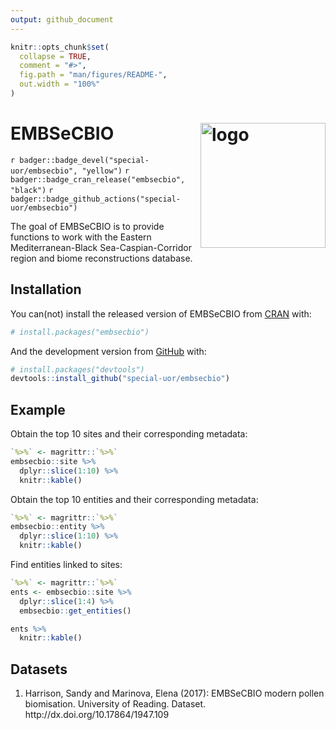 ```yaml
---
output: github_document
---
```


<!-- README.md is generated from README.Rmd. Please edit that file -->

```r
knitr::opts_chunk$set(
  collapse = TRUE,
  comment = "#>",
  fig.path = "man/figures/README-",
  out.width = "100%"
)
```

# EMBSeCBIO <img src="https://raw.githubusercontent.com/special-uor/documentation/main/embsecbio/inst/images/logo.png?token=ABHDUJC4BZGNWUO4E7H6ZWLA5335S" alt="logo" align="right" height=200px/>
<!-- <img src="documentation/embsecbio/inst/images/logo.png" alt="logo" align="right" height=200px/> -->

<!-- badges: start -->
`r badger::badge_devel("special-uor/embsecbio", "yellow")`
`r badger::badge_cran_release("embsecbio", "black")`
`r badger::badge_github_actions("special-uor/embsecbio")`
<!-- badges: end -->

The goal of EMBSeCBIO is to provide functions to work with the Eastern Mediterranean-Black Sea-Caspian-Corridor region and biome reconstructions database.

## Installation

You can(not) install the released version of EMBSeCBIO from [CRAN](https://CRAN.R-project.org) with:

``` r
# install.packages("embsecbio")
```

And the development version from [GitHub](https://github.com/) with:

``` r
# install.packages("devtools")
devtools::install_github("special-uor/embsecbio")
```
## Example

Obtain the top 10 sites and their corresponding metadata:
```r
`%>%` <- magrittr::`%>%`
embsecbio::site %>%
  dplyr::slice(1:10) %>%
  knitr::kable()
```


Obtain the top 10 entities and their corresponding metadata:
```r
`%>%` <- magrittr::`%>%`
embsecbio::entity %>%
  dplyr::slice(1:10) %>%
  knitr::kable()
```


Find entities linked to sites:
```r
`%>%` <- magrittr::`%>%`
ents <- embsecbio::site %>%
  dplyr::slice(1:4) %>%
  embsecbio::get_entities()

ents %>%
  knitr::kable()
```

<!-- This is a basic example which shows you how to solve a common problem: -->

<!-- ```{r example} -->
<!-- library(embsecbio) -->
<!-- ## basic example code -->
<!-- ``` -->

## Datasets

1. Harrison, Sandy and Marinova, Elena (2017): EMBSeCBIO modern pollen biomisation. University of Reading. Dataset. http://dx.doi.org/10.17864/1947.109
